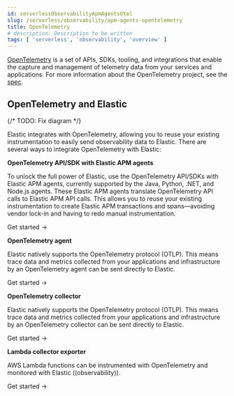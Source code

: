 ```yaml
---
id: serverlessObservabilityApmAgentsOtel
slug: /serverless/observability/apm-agents-opentelemetry
title: OpenTelemetry
# description: Description to be written
tags: [ 'serverless', 'observability', 'overview' ]
---
```


<p><DocBadge template="technical preview" /></p>


[OpenTelemetry](https://opentelemetry.io/docs/concepts/what-is-opentelemetry/)
is a set of APIs, SDKs, tooling, and integrations that enable the capture and management of
telemetry data from your services and applications. For more information about the
OpenTelemetry project, see the [spec](https://github.com/open-telemetry/opentelemetry-specification/blob/master/README.md).

## OpenTelemetry and Elastic

{/* TODO: Fix diagram */}
<DiagramsApmOtelArchitecture />

Elastic integrates with OpenTelemetry, allowing you to reuse your existing instrumentation
to easily send observability data to Elastic.
There are several ways to integrate OpenTelemetry with Elastic:

**OpenTelemetry API/SDK with Elastic APM agents**

To unlock the full power of Elastic, use the OpenTelemetry API/SDKs with Elastic APM agents,
currently supported by the Java, Python, .NET, and Node.js agents.
These Elastic APM agents translate OpenTelemetry API calls to Elastic APM API calls.
This allows you to reuse your existing instrumentation to create Elastic APM transactions and spans—avoiding vendor lock-in and having to redo manual instrumentation.

<DocLink id="serverlessObservabilityApmAgentsOtelApisdkWithElasticApmAgents">Get started →</DocLink>

**OpenTelemetry agent**

Elastic natively supports the OpenTelemetry protocol (OTLP).
This means trace data and metrics collected from your applications and infrastructure by an
OpenTelemetry agent can be sent directly to Elastic.

<DocLink id="serverlessObservabilityApmAgentsOtelNativeSupport" section="send-data-from-an-opentelemetry-agent">Get started →</DocLink>

**OpenTelemetry collector**

Elastic natively supports the OpenTelemetry protocol (OTLP).
This means trace data and metrics collected from your applications and infrastructure by an
OpenTelemetry collector can be sent directly to Elastic.

<DocLink id="serverlessObservabilityApmAgentsOtelNativeSupport" section="send-data-from-an-opentelemetry-collector">Get started →</DocLink>

**Lambda collector exporter**

AWS Lambda functions can be instrumented with OpenTelemetry and monitored with Elastic ((observability)).

<DocLink id="serverlessObservabilityOtelLambdaSupport">Get started →</DocLink>


